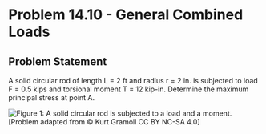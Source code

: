 # Problem 14.10 - General Combined Loads {.unnumbered}

## Problem Statement

A solid circular rod of length L = 2 ft and radius r = 2 in. is subjected to load F = 0.5 kips and torsional moment T = 12 kip-in. Determine the maximum principal stress at point A.

![Figure 1: A solid circular rod is subjected to a load and a moment.](images/521.png){fig-alt="A cantilevered solid circular rod is subjected to a point load F and a torsional force of F. The rod has a radius of r and a length of L."}
\[Problem adapted from © Kurt Gramoll CC BY NC-SA 4.0\]